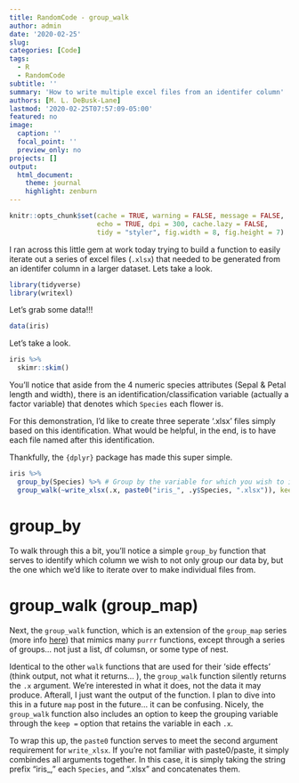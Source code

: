 ```yaml
---
title: RandomCode - group_walk
author: admin
date: '2020-02-25'
slug:  
categories: [Code]
tags:
  - R
  - RandomCode
subtitle: ''
summary: 'How to write multiple excel files from an identifer column'
authors: [M. L. DeBusk-Lane]
lastmod: '2020-02-25T07:57:09-05:00'
featured: no
image:
  caption: ''
  focal_point: ''
  preview_only: no
projects: []
output: 
  html_document:
    theme: journal
    highlight: zenburn
---
```

```r
knitr::opts_chunk$set(cache = TRUE, warning = FALSE, message = FALSE, 
                      echo = TRUE, dpi = 300, cache.lazy = FALSE,
                      tidy = "styler", fig.width = 8, fig.height = 7)
```

I ran across this little gem at work today trying to build a function to easily iterate out a series of excel files (`.xlsx`) that needed to be generated from an identifer column in a larger dataset. Lets take a look.  

```r
library(tidyverse)
library(writexl)
```

Let's grab some data!!!

```r
data(iris)
```

Let's take a look. 

```r
iris %>% 
  skimr::skim()
```

You'll notice that aside from the 4 numeric species attributes (Sepal & Petal length and width), there is an identification/classification variable (actually a factor variable) that denotes which `Species` each flower is. 

For this demonstration, I'd like to create three seperate '.xlsx' files simply based on this identification. What would be helpful, in the end, is to have each file named after this identification. 

Thankfully, the `{dplyr}` package has made this super simple. 

```r
iris %>% 
  group_by(Species) %>% # Group by the variable for which you wish to iterate over to create individual files from. 
  group_walk(~write_xlsx(.x, paste0("iris_", .y$Species, ".xlsx")), keep = TRUE)
```

# group_by

To walk through this a bit, you'll notice a simple `group_by` function that serves to identify which column we wish to not only group our data by, but the one which we'd like to iterate over to make individual files from. 

# group_walk (group_map)

Next, the `group_walk` function, which is an extension of the `group_map` series (more info [here](https://dplyr.tidyverse.org/reference/group_map.html)) that mimics many `purrr` functions, except through a series of groups... not just a list, df columsn, or some type of nest. 

Identical to the other `walk` functions that are used for their 'side effects' (think output, not what it returns... ), the `group_walk` function silently returns the `.x` argument. We're interested in what it does, not the data it may produce. Afterall, I just want the output of the function. I plan to dive into this in a future `map` post in the future... it can be confusing. Nicely, the `group_walk` function also includes an option to keep the grouping variable through the `keep =` option that retains the variable in each `.x`. 

To wrap this up, the `paste0` function serves to meet the second argument requirement for `write_xlsx`. If you're not familiar with paste0/paste, it simply combindes all arguments together. In this case, it is simply taking the string prefix "iris_," each `Species`, and ".xlsx" and concatenates them. 
